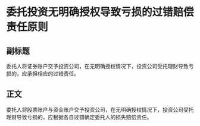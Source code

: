 # 委托投资无明确授权导致亏损的过错赔偿责任原则
## 副标题
委托人将证券账户交予投资公司，在无明确授权情况下，投资公司受托理财导致亏损的，应承担相应的过错责任。
## 正文
委托人将股票账户与资金账户交予投资公司，在无明确授权情况下，投资公司受托理财导致亏损的，应根据各自过错确定委托人的损失赔偿责任。